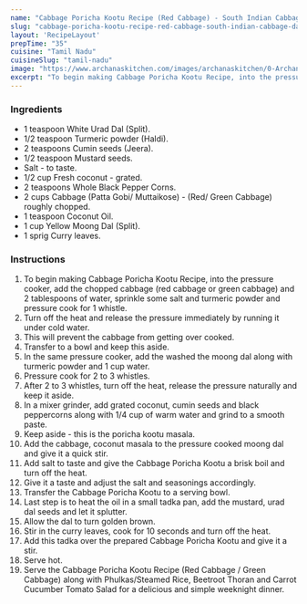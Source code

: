 ---
name: "Cabbage Poricha Kootu Recipe (Red Cabbage) - South Indian Cabbage Dal"
slug: "cabbage-poricha-kootu-recipe-red-cabbage-south-indian-cabbage-dal"
layout: 'RecipeLayout'
prepTime: "35"
cuisine: "Tamil Nadu"
cuisineSlug: "tamil-nadu"
image: "https://www.archanaskitchen.com/images/archanaskitchen/0-Archanas-Kitchen-Recipes/2020/Red_Cabbage_Poricha_Kootu_Muttaikose_Poricha_Kootu_Recipe_1_1600.jpg"
excerpt: "To begin making Cabbage Poricha Kootu Recipe, into the pressure cooker, add the chopped cabbage red cabbage or green cabbage and 2 tablespoons of water, sprinkle some salt and turmeric powder and pressure cook for 1 whistle"
---

### Ingredients

- 1 teaspoon White Urad Dal (Split).
- 1/2 teaspoon Turmeric powder (Haldi).
- 2 teaspoons Cumin seeds (Jeera).
- 1/2 teaspoon Mustard seeds.
- Salt - to taste.
- 1/2 cup Fresh coconut - grated.
- 2 teaspoons Whole Black Pepper Corns.
- 2 cups Cabbage (Patta Gobi/ Muttaikose) - (Red/ Green Cabbage) roughly chopped.
- 1 teaspoon Coconut Oil.
- 1 cup Yellow Moong Dal (Split).
- 1 sprig Curry leaves.

### Instructions

1. To begin making Cabbage Poricha Kootu Recipe, into the pressure cooker, add the chopped cabbage (red cabbage or green cabbage) and 2 tablespoons of water, sprinkle some salt and turmeric powder and pressure cook for 1 whistle.
1. Turn off the heat and release the pressure immediately by running it under cold water.
1. This will prevent the cabbage from getting over cooked.
1. Transfer to a bowl and keep this aside.
1. In the same pressure cooker, add the washed the moong dal along with turmeric powder and 1 cup water.
1. Pressure cook for 2 to 3 whistles.
1. After 2 to 3 whistles, turn off the heat, release the pressure naturally and keep it aside.
1. In a mixer grinder, add grated coconut, cumin seeds and black peppercorns along with 1/4 cup of warm water and grind to a smooth paste.
1. Keep aside - this is the poricha kootu masala.
1. Add the cabbage, coconut masala to the pressure cooked moong dal and give it a quick stir.
1. Add salt to taste and give the Cabbage Poricha Kootu a brisk boil and turn off the heat.
1. Give it a taste and adjust the salt and seasonings accordingly.
1. Transfer the Cabbage Poricha Kootu to a serving bowl.
1. Last step is to heat the oil in a small tadka pan, add the mustard, urad dal seeds and let it splutter.
1. Allow the dal to turn golden brown.
1. Stir in the curry leaves, cook for 10 seconds and turn off the heat.
1. Add this tadka over the prepared Cabbage Poricha Kootu and give it a stir.
1. Serve hot.
1. Serve the Cabbage Poricha Kootu Recipe  (Red Cabbage / Green Cabbage) along with Phulkas/Steamed Rice, Beetroot Thoran and Carrot Cucumber Tomato Salad for a delicious and simple weeknight dinner.
